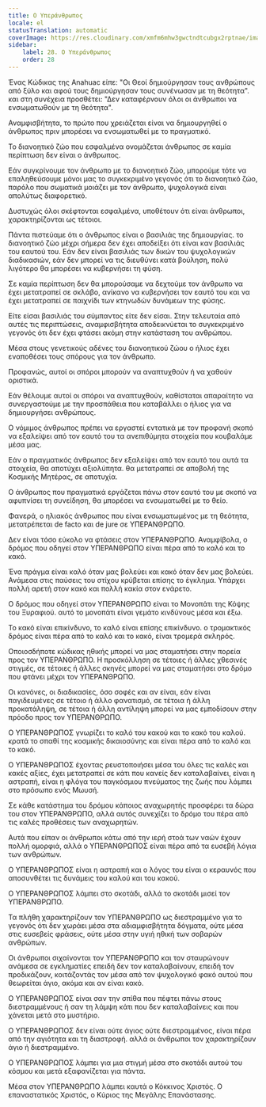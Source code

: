 ```yaml
---
title: Ο Υπεράνθρωπος
locale: el
statusTranslation: automatic
coverImage: https://res.cloudinary.com/xmfm6mhw3gwctndtcubgx2rptnae/image/upload/v1741354419/small_cover_la_gran_rebelion_28716e29d2.webp
sidebar:
    label: 28. Ο Υπεράνθρωπος
    order: 28
---
```

Ένας Κώδικας της Anahuac είπε: "Οι Θεοί δημιούργησαν τους ανθρώπους από ξύλο και αφού τους δημιούργησαν τους συνένωσαν με τη θεότητα". και στη συνέχεια προσθέτει: "Δεν καταφέρνουν όλοι οι άνθρωποι να ενσωματωθούν με τη θεότητα".

Αναμφισβήτητα, το πρώτο που χρειάζεται είναι να δημιουργηθεί ο άνθρωπος πριν μπορέσει να ενσωματωθεί με το πραγματικό.

Το διανοητικό ζώο που εσφαλμένα ονομάζεται άνθρωπος σε καμία περίπτωση δεν είναι ο άνθρωπος.

Εάν συγκρίνουμε τον άνθρωπο με το διανοητικό ζώο, μπορούμε τότε να επαληθεύσουμε μόνοι μας το συγκεκριμένο γεγονός ότι το διανοητικό ζώο, παρόλο που σωματικά μοιάζει με τον άνθρωπο, ψυχολογικά είναι απολύτως διαφορετικό.

Δυστυχώς όλοι σκέφτονται εσφαλμένα, υποθέτουν ότι είναι άνθρωποι, χαρακτηρίζονται ως τέτοιοι.

Πάντα πιστεύαμε ότι ο άνθρωπος είναι ο βασιλιάς της δημιουργίας. το διανοητικό ζώο μέχρι σήμερα δεν έχει αποδείξει ότι είναι καν βασιλιάς του εαυτού του. Εάν δεν είναι βασιλιάς των δικών του ψυχολογικών διαδικασιών, εάν δεν μπορεί να τις διευθύνει κατά βούληση, πολύ λιγότερο θα μπορέσει να κυβερνήσει τη φύση.

Σε καμία περίπτωση δεν θα μπορούσαμε να δεχτούμε τον άνθρωπο να έχει μετατραπεί σε σκλάβο, ανίκανο να κυβερνήσει τον εαυτό του και να έχει μετατραπεί σε παιχνίδι των κτηνωδών δυνάμεων της φύσης.

Είτε είσαι βασιλιάς του σύμπαντος είτε δεν είσαι. Στην τελευταία από αυτές τις περιπτώσεις, αναμφισβήτητα αποδεικνύεται το συγκεκριμένο γεγονός ότι δεν έχει φτάσει ακόμη στην κατάσταση του ανθρώπου.

Μέσα στους γενετικούς αδένες του διανοητικού ζώου ο ήλιος έχει εναποθέσει τους σπόρους για τον άνθρωπο.

Προφανώς, αυτοί οι σπόροι μπορούν να αναπτυχθούν ή να χαθούν οριστικά.

Εάν θέλουμε αυτοί οι σπόροι να αναπτυχθούν, καθίσταται απαραίτητο να συνεργαστούμε με την προσπάθεια που καταβάλλει ο ήλιος για να δημιουργήσει ανθρώπους.

Ο νόμιμος άνθρωπος πρέπει να εργαστεί εντατικά με τον προφανή σκοπό να εξαλείψει από τον εαυτό του τα ανεπιθύμητα στοιχεία που κουβαλάμε μέσα μας.

Εάν ο πραγματικός άνθρωπος δεν εξαλείψει από τον εαυτό του αυτά τα στοιχεία, θα αποτύχει αξιολύπητα. θα μετατραπεί σε αποβολή της Κοσμικής Μητέρας, σε αποτυχία.

Ο άνθρωπος που πραγματικά εργάζεται πάνω στον εαυτό του με σκοπό να αφυπνίσει τη συνείδηση, θα μπορέσει να ενσωματωθεί με το θείο.

Φανερά, ο ηλιακός άνθρωπος που είναι ενσωματωμένος με τη θεότητα, μετατρέπεται de facto και de jure σε ΥΠΕΡΑΝΘΡΩΠΟ.

Δεν είναι τόσο εύκολο να φτάσεις στον ΥΠΕΡΑΝΘΡΩΠΟ. Αναμφίβολα, ο δρόμος που οδηγεί στον ΥΠΕΡΑΝΘΡΩΠΟ είναι πέρα από το καλό και το κακό.

Ένα πράγμα είναι καλό όταν μας βολεύει και κακό όταν δεν μας βολεύει. Ανάμεσα στις παύσεις του στίχου κρύβεται επίσης το έγκλημα. Υπάρχει πολλή αρετή στον κακό και πολλή κακία στον ενάρετο.

Ο δρόμος που οδηγεί στον ΥΠΕΡΑΝΘΡΩΠΟ είναι το Μονοπάτι της Κόψης του Ξυραφιού. αυτό το μονοπάτι είναι γεμάτο κινδύνους μέσα και έξω.

Το κακό είναι επικίνδυνο, το καλό είναι επίσης επικίνδυνο. ο τρομακτικός δρόμος είναι πέρα από το καλό και το κακό, είναι τρομερά σκληρός.

Οποιοσδήποτε κώδικας ηθικής μπορεί να μας σταματήσει στην πορεία προς τον ΥΠΕΡΑΝΘΡΩΠΟ. Η προσκόλληση σε τέτοιες ή άλλες χθεσινές στιγμές, σε τέτοιες ή άλλες σκηνές μπορεί να μας σταματήσει στο δρόμο που φτάνει μέχρι τον ΥΠΕΡΑΝΘΡΩΠΟ.

Οι κανόνες, οι διαδικασίες, όσο σοφές και αν είναι, εάν είναι παγιδευμένες σε τέτοιο ή άλλο φανατισμό, σε τέτοια ή άλλη προκατάληψη, σε τέτοια ή άλλη αντίληψη μπορεί να μας εμποδίσουν στην πρόοδο προς τον ΥΠΕΡΑΝΘΡΩΠΟ.

Ο ΥΠΕΡΑΝΘΡΩΠΟΣ γνωρίζει το καλό του κακού και το κακό του καλού. κρατά το σπαθί της κοσμικής δικαιοσύνης και είναι πέρα από το καλό και το κακό.

Ο ΥΠΕΡΑΝΘΡΩΠΟΣ έχοντας ρευστοποιήσει μέσα του όλες τις καλές και κακές αξίες, έχει μετατραπεί σε κάτι που κανείς δεν καταλαβαίνει, είναι η αστραπή, είναι η φλόγα του παγκόσμιου πνεύματος της ζωής που λάμπει στο πρόσωπο ενός Μωυσή.

Σε κάθε κατάστημα του δρόμου κάποιος αναχωρητής προσφέρει τα δώρα του στον ΥΠΕΡΑΝΘΡΩΠΟ, αλλά αυτός συνεχίζει το δρόμο του πέρα από τις καλές προθέσεις των αναχωρητών.

Αυτά που είπαν οι άνθρωποι κάτω από την ιερή στοά των ναών έχουν πολλή ομορφιά, αλλά ο ΥΠΕΡΑΝΘΡΩΠΟΣ είναι πέρα από τα ευσεβή λόγια των ανθρώπων.

Ο ΥΠΕΡΑΝΘΡΩΠΟΣ είναι η αστραπή και ο λόγος του είναι ο κεραυνός που αποσυνθέτει τις δυνάμεις του καλού και του κακού.

Ο ΥΠΕΡΑΝΘΡΩΠΟΣ λάμπει στο σκοτάδι, αλλά το σκοτάδι μισεί τον ΥΠΕΡΑΝΘΡΩΠΟ.

Τα πλήθη χαρακτηρίζουν τον ΥΠΕΡΑΝΘΡΩΠΟ ως διεστραμμένο για το γεγονός ότι δεν χωράει μέσα στα αδιαμφισβήτητα δόγματα, ούτε μέσα στις ευσεβείς φράσεις, ούτε μέσα στην υγιή ηθική των σοβαρών ανθρώπων.

Οι άνθρωποι σιχαίνονται τον ΥΠΕΡΑΝΘΡΩΠΟ και τον σταυρώνουν ανάμεσα σε εγκληματίες επειδή δεν τον καταλαβαίνουν, επειδή τον προδικάζουν, κοιτάζοντάς τον μέσα από τον ψυχολογικό φακό αυτού που θεωρείται άγιο, ακόμα και αν είναι κακό.

Ο ΥΠΕΡΑΝΘΡΩΠΟΣ είναι σαν την σπίθα που πέφτει πάνω στους διεστραμμένους ή σαν τη λάμψη κάτι που δεν καταλαβαίνεις και που χάνεται μετά στο μυστήριο.

Ο ΥΠΕΡΑΝΘΡΩΠΟΣ δεν είναι ούτε άγιος ούτε διεστραμμένος, είναι πέρα από την αγιότητα και τη διαστροφή. αλλά οι άνθρωποι τον χαρακτηρίζουν άγιο ή διεστραμμένο.

Ο ΥΠΕΡΑΝΘΡΩΠΟΣ λάμπει για μια στιγμή μέσα στο σκοτάδι αυτού του κόσμου και μετά εξαφανίζεται για πάντα.

Μέσα στον ΥΠΕΡΑΝΘΡΩΠΟ λάμπει καυτά ο Κόκκινος Χριστός. Ο επαναστατικός Χριστός, ο Κύριος της Μεγάλης Επανάστασης.

